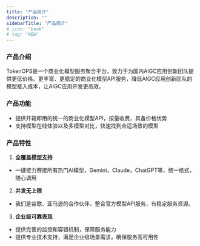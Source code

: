 ```yaml
---
title: "产品简介"
description: ""
sidebarTitle: "产品简介"
# icon: "book"
# tag: "NEW"
---
```


### 产品介绍
TokenOPS是一个商业化模型服务聚合平台，致力于为国内AIGC应用创新团队提供更低价格、更丰富、更稳定的商业化模型API服务，降低AIGC应用创新团队的模型接入成本，让AIGC应用开发更高效。

### 产品功能
- 提供开箱即用的统一的商业化模型API，按量收费，具备价格优势
- 支持模型在线体验以及多模型对比，快速找到合适场景的模型

### 产品特性
1. **全覆盖模型支持**
- 一键接力赛接所有热门AI模型，Gemini，Claude，ChatGPT等，统一格式，随心调用
2. **并发无上限**
- 我们是谷歌、亚马逊的合作伙伴，整合官方模型API服务，有稳定服务资源。
3. **企业级可靠表现**
- 提供完善的监控和容错机制，保障服务能力
- 提供专业技术支持，满足企业级场景需求，确保服务高可用性